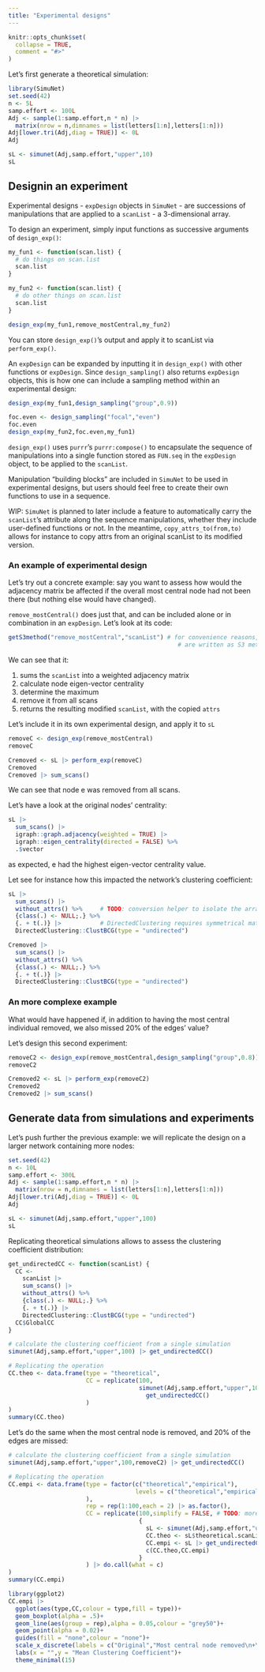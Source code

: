 ```yaml
---
title: "Experimental designs"
---
```


```r
knitr::opts_chunk$set(
  collapse = TRUE,
  comment = "#>"
)
```


Let's first generate a theoretical simulation:
```r
library(SimuNet)
set.seed(42)
n <- 5L
samp.effort <- 100L
Adj <- sample(1:samp.effort,n * n) |>
  matrix(nrow = n,dimnames = list(letters[1:n],letters[1:n]))
Adj[lower.tri(Adj,diag = TRUE)] <- 0L
Adj

sL <- simunet(Adj,samp.effort,"upper",10)
sL
```

## Designin an experiment
Experimental designs - `expDesign` objects in `SimuNet` - are successions of manipulations that are
applied to a `scanList` - a 3-dimensional array.

To design an experiment, simply input functions as successive arguments of `design_exp()`:

```r
my_fun1 <- function(scan.list) {
  # do things on scan.list
  scan.list
}

my_fun2 <- function(scan.list) {
  # do other things on scan.list
  scan.list
}

design_exp(my_fun1,remove_mostCentral,my_fun2)
```

You can store `design_exp()`'s output and apply it to scanList via `perform_exp()`.

An `expDesign` can be expanded by inputting it in `design_exp()` with other functions or
`expDesign`. Since `design_sampling()` also returns `expDesign` objects, this is how one can include
a sampling method within an experimental design:

```r
design_exp(my_fun1,design_sampling("group",0.9))

foc.even <- design_sampling("focal","even")
foc.even
design_exp(my_fun2,foc.even,my_fun1)
```

`design_exp()` uses `purrr`'s `purrr:compose()` to encapsulate the sequence of manipulations into a
single function stored as `FUN.seq` in the `expDesign` object, to be applied to the `scanList`.

Manipulation "building blocks" are included in `SimuNet` to be used in experimental designs, but
users should feel free to create their own functions to use in a sequence.

WIP: `SimuNet` is planned to later include a feature to automatically carry the `scanList`'s
attribute along the sequence manipulations, whether they include user-defined functions or not. In
the meantime, `copy_attrs_to(from,to)` allows for instance to copy attrs from an original scanList
to its modified version.

### An example of experimental design
Let's try out a concrete example: say you want to assess how would the adjacency matrix be affected
if the overall most central node had not been there (but nothing else would have changed).

`remove_mostCentral()` does just that, and can be included alone or in combination in an
`expDesign`. Let's look at its code:
```r
getS3method("remove_mostCentral","scanList") # for convenience reasons, SimuNet's building blocks
                                                # are written as S3 methods, but this isn't required
```

We can see that it:

1. sums the `scanList` into a weighted adjacency matrix
2. calculate node eigen-vector centrality
3. determine the maximum
4. remove it from all scans
5. returns the resulting modified `scanList`, with the copied `attrs`

Let's include it in its own experimental design, and apply it to `sL`
```r
removeC <- design_exp(remove_mostCentral)
removeC

Cremoved <- sL |> perform_exp(removeC)
Cremoved
Cremoved |> sum_scans()
```

We can see that node e was removed from all scans.

Let's have a look at the original nodes' centrality:
```r
sL |> 
  sum_scans() |>
  igraph::graph.adjacency(weighted = TRUE) |>
  igraph::eigen_centrality(directed = FALSE) %>%
  .$vector
```

as expected, e had the highest eigen-vector centrality value.

Let see for instance how this impacted the network's clustering coefficient:
```r
sL |> 
  sum_scans() |>
  without_attrs() %>%     # TODO: conversion helper to isolate the array/matrix
  {class(.) <- NULL;.} %>%
  {. + t(.)} |>           # DirectedClustering requires symmetrical matrices for undirected networks
  DirectedClustering::ClustBCG(type = "undirected")

Cremoved |> 
  sum_scans() |>
  without_attrs() %>% 
  {class(.) <- NULL;.} %>%
  {. + t(.)} |> 
  DirectedClustering::ClustBCG(type = "undirected")
```

### An more complexe example
What would have happened if, in addition to having the most central individual removed, we also
missed 20% of the edges' value?

Let's design this second experiment:
```r
removeC2 <- design_exp(remove_mostCentral,design_sampling("group",0.8))
removeC2

Cremoved2 <- sL |> perform_exp(removeC2)
Cremoved2
Cremoved2 |> sum_scans()
```

## Generate data from simulations and experiments
Let's push further the previous example: we will replicate the design on a larger network containing
more nodes:
```r
set.seed(42)
n <- 10L
samp.effort <- 300L
Adj <- sample(1:samp.effort,n * n) |>
  matrix(nrow = n,dimnames = list(letters[1:n],letters[1:n]))
Adj[lower.tri(Adj,diag = TRUE)] <- 0L
Adj

sL <- simunet(Adj,samp.effort,"upper",100)
sL
```

Replicating theoretical simulations allows to assess the clustering coefficient distribution:
```r
get_undirectedCC <- function(scanList) {
  CC <- 
    scanList |> 
    sum_scans() |>
    without_attrs() %>%
    {class(.) <- NULL;.} %>%
    {. + t(.)} |>
    DirectedClustering::ClustBCG(type = "undirected")
  CC$GlobalCC
}

# calculate the clustering coefficient from a single simulation
simunet(Adj,samp.effort,"upper",100) |> get_undirectedCC()

# Replicating the operation
CC.theo <- data.frame(type = "theoretical",
                      CC = replicate(100,
                                     simunet(Adj,samp.effort,"upper",100) |>
                                       get_undirectedCC()
                      )
)
summary(CC.theo)
```


Let's do the same when the most central node is removed, and 20% of the edges are missed:
```r
# calculate the clustering coefficient from a single simulation
simunet(Adj,samp.effort,"upper",100,removeC2) |> get_undirectedCC()

# Replicating the operation
CC.empi <- data.frame(type = factor(c("theoretical","empirical"),
                                    levels = c("theoretical","empirical")
                      ),
                      rep = rep(1:100,each = 2) |> as.factor(),
                      CC = replicate(100,simplify = FALSE, # TODO: more elegant code
                                     {
                                       sL <- simunet(Adj,samp.effort,"upper",100,removeC2)
                                       CC.theo <- sL$theoretical.scanList |> get_undirectedCC()
                                       CC.empi <- sL |> get_undirectedCC()
                                       c(CC.theo,CC.empi) 
                                     }
                      ) |> do.call(what = c)
)
summary(CC.empi)

library(ggplot2)
CC.empi |>
  ggplot(aes(type,CC,colour = type,fill = type))+
  geom_boxplot(alpha = .5)+
  geom_line(aes(group = rep),alpha = 0.05,colour = "grey50")+
  geom_point(alpha = 0.02)+
  guides(fill = "none",colour = "none")+
  scale_x_discrete(labels = c("Original","Most central node removed\n+\n20% edges missed"))+
  labs(x = "",y = "Mean Clustering Coefficient")+
  theme_minimal(15)
```


